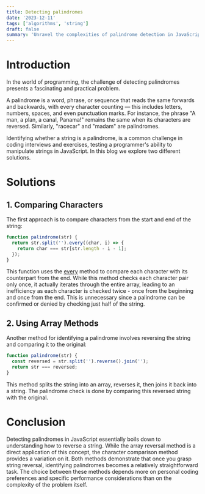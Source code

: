 ```yaml
---
title: Detecting palindromes
date: '2023-12-11'
tags: ['algorithms', 'string']
draft: false
summary: 'Unravel the complexities of palindrome detection in JavaScript! Delve into two insightful methods: the classic array reversal and the character comparison technique.'
---
```


# Introduction

In the world of programming, the challenge of detecting palindromes presents a fascinating and practical problem. 

A palindrome is a word, phrase, or sequence that reads the same forwards and backwards, with every character counting — this includes letters, numbers, spaces, and even punctuation marks. For instance, the phrase "A man, a plan, a canal, Panama!" remains the same when its characters are reversed. Similarly, "racecar" and "madam" are palindromes. 

Identifying whether a string is a palindrome, is a common challenge in coding interviews and exercises, testing a programmer's ability to manipulate strings in JavaScript. In this blog we explore two different solutions.

# Solutions

## 1. Comparing Characters

The first approach is to compare characters from the start and end of the string:
```javascript
function palindrome(str) {
  return str.split('').every((char, i) => {
    return char === str[str.length - i - 1];
  });
}
```

This function uses the [every](https://developer.mozilla.org/en-US/docs/Web/JavaScript/Reference/Global_Objects/Array/every) method to compare each character with its counterpart from the end. While this method checks each character pair only once, it actually iterates through the entire array, leading to an inefficiency as each character is checked twice - once from the beginning and once from the end. This is unnecessary since a palindrome can be confirmed or denied by checking just half of the string.


## 2. Using Array Methods

Another method for identifying a palindrome involves reversing the string and comparing it to the original:

```javascript
function palindrome(str) {
  const reversed = str.split('').reverse().join('');
  return str === reversed;
}
```

This method splits the string into an array, reverses it, then joins it back into a string. The palindrome check is done by comparing this reversed string with the original.

# Conclusion

Detecting palindromes in JavaScript essentially boils down to understanding how to reverse a string. While the array reversal method is a direct application of this concept, the character comparison method provides a variation on it. Both methods demonstrate that once you grasp string reversal, identifying palindromes becomes a relatively straightforward task. The choice between these methods depends more on personal coding preferences and specific performance considerations than on the complexity of the problem itself.